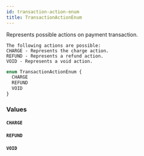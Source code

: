 ```yaml
---
id: transaction-action-enum
title: TransactionActionEnum
---
```


Represents possible actions on payment transaction.

    The following actions are possible:
    CHARGE - Represents the charge action.
    REFUND - Represents a refund action.
    VOID - Represents a void action.

```graphql
enum TransactionActionEnum {
  CHARGE
  REFUND
  VOID
}
```

### Values

#### `CHARGE`

#### `REFUND`

#### `VOID`
